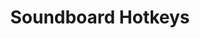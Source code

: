 ---
title: Soundboard Hotkeys
description: Be extra annoying! Play sounds by pressing a button on your keyboard. Supports complex key combinations and works even when Discord is not focused!
image: soundboard.png
url: https://shelter.xirreal.dev/soundboardHotkeys/
---